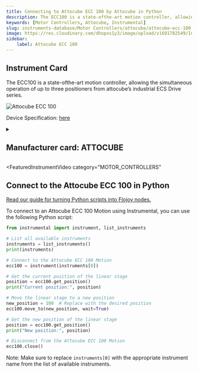 ```yaml
---
title: Connecting to Attocube ECC 100 by Attocube in Python
description: The ECC100 is a state-ofthe-art motion controller, allowing the simultaneous operation of up to three positioners from attocube’s industrial ECS Drive series.
keywords: [Motor Controllers, Attocube, Instrumental] 
slug: instruments-database/Motor Controllers/attocube/attocube-ecc-100 
image: https://res.cloudinary.com/dhopxs1y3/image/upload/v1691782549/Instruments/Motion/Attocube-ECC-100/Attocube-ECC-100.gif
sidebar:
    label: Attocube ECC 100 
---
```



## Instrument Card

The ECC100 is a state-ofthe-art motion controller, allowing the simultaneous operation of up to three positioners from attocube’s industrial ECS Drive series.

![Attocube ECC 100](https://res.cloudinary.com/dhopxs1y3/image/upload/v1691782549/Instruments/Motion/Attocube-ECC-100/Attocube-ECC-100.gif)

Device Specification: [here](https://www.attocube.com/application/files/6416/3697/3543/Specifications_ECC100.pdf)

<details style={{ marginTop: "15px"}}>
<summary><h2 style={{display:'inline'}}>Manufacturer card: ATTOCUBE</h2></summary>

![ATTOCUBE](https://res.cloudinary.com/dhopxs1y3/image/upload/v1692806147/Instruments/Vendor%20Logos/Attocube.png)

**Attocube** is a leading pioneer for nanotechnology solutions in precision motion and nanopositioning applications, cryogenic microscopy,

- Headquarters: Germany
- Yearly Revenue (millions, USD): 14
- Vendor Website: [here](https://www.attocube.com/en)

</details>


<FeaturedInstrumentVideo
  category="MOTOR_CONTROLLERS"
></FeaturedInstrumentVideo>

## Connect to the Attocube ECC 100 in Python

[Read our guide for turning Python scripts into Flojoy nodes.](https://docs.flojoy.ai/contribution/blocks/custom-flojoy-block/)



<Tabs>
<TabItem value="Flojoy" label="Flojoy" className="flojoy-instrument-tabs">

<SectionsCard category="MOTOR_CONTROLLERS" manufacturer="Attocube"></SectionsCard>

</TabItem>
<TabItem value="Instrumental" label="Instrumental">

To connect to an Attocube ECC 100 Motion using Instrumental, you can use the following Python script:

```python
from instrumental import instrument, list_instruments

# List all available instruments
instruments = list_instruments()
print(instruments)

# Connect to the Attocube ECC 100 Motion
ecc100 = instrument(instruments[0])

# Get the current position of the linear stage
position = ecc100.get_position()
print("Current position:", position)

# Move the linear stage to a new position
new_position = 100  # Replace with the desired position
ecc100.move_to(new_position, wait=True)

# Get the new position of the linear stage
position = ecc100.get_position()
print("New position:", position)

# Disconnect from the Attocube ECC 100 Motion
ecc100.close()
```

Note: Make sure to replace `instruments[0]` with the appropriate instrument name from the list of available instruments.

</TabItem>
</Tabs>